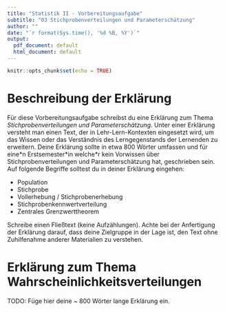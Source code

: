 ```yaml
---
title: "Statistik II - Vorbereitungsaufgabe"
subtitle: "03 Stichprobenverteilungen und Parameterschätzung"
author: ""
date: "`r format(Sys.time(), '%d %B, %Y')`"
output:
  pdf_document: default
  html_document: default
---
```


```r
knitr::opts_chunk$set(echo = TRUE)
```

# Beschreibung der Erklärung

Für diese Vorbereitungsaufgabe schreibst du eine Erklärung zum Thema *Stichprobenverteilungen und Parameterschätzung*. Unter einer Erklärung versteht man einen Text, der in Lehr-Lern-Kontexten eingesetzt wird, um das Wissen oder das Verständnis des Lerngegenstands der Lernenden zu erweitern. Deine Erklärung sollte in etwa 800 Wörter umfassen und für eine\*n Erstsemester\*in welche\*r kein Vorwissen über Stichprobenverteilungen und Parameterschätzung hat, geschrieben sein. Auf folgende Begriffe solltest du in deiner Erklärung eingehen:

* Population
* Stichprobe
* Vollerhebung / Stichprobenerhebung
* Stichprobenkennwertverteilung
* Zentrales Grenzwerttheorem

Schreibe einen Fließtext (keine Aufzählungen). Achte bei der Anfertigung der Erklärung darauf, dass deine Zielgruppe in der Lage ist, den Text ohne Zuhilfenahme anderer Materialien zu verstehen.

# Erklärung zum Thema Wahrscheinlichkeitsverteilungen

TODO: Füge hier deine ~ 800 Wörter lange Erklärung ein. 
